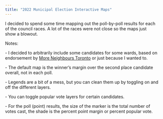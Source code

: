 ```yaml
---
title: "2022 Municipal Election Interactive Maps"
---
```


I decided to spend some time mapping out the poll-by-poll results for each of the council races. A lot of the races were not close so the maps just show a blowout.

Notes:

\- I decided to arbitrarily include some candidates for some wards, based on endorsement by [More Neighbours Toronto](https://www.moreneighbours.ca) or just because I wanted to.

\- The default map is the winner's margin over the second place candidate overall, not in each poll.

\- Legends are a bit of a mess, but you can clean them up by toggling on and off the different layers.

\- You can toggle popular vote layers for certain candidates.

\- For the poll (point) results, the size of the marker is the total number of votes cast, the shade is the percent point margin or percent popular vote.

